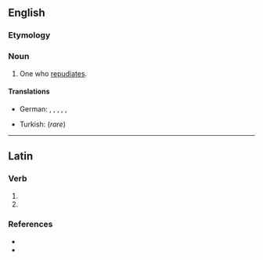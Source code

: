 ==English==

===Etymology===
{{suffix|en|repudiate|or}}

===Noun===
{{en-noun}}

# One who [[repudiate]]s.

====Translations====
{{trans-top|one who repudiates}}
* German: {{t|de|Ablehner|m}}, {{t|de|Ablehnerin|f}}, {{t|de|Nichtanerkenner|m}}, {{t|de|Nichtanerkennerin|f}}, {{t|de|Verleugner|m}}, {{t|de|Verleugnerin|f}}
{{trans-mid}}
* Turkish: {{t+|tr|reddeden}} (''rare'')
{{trans-bottom}}

----

==Latin==

===Verb===
{{la-verb-form|repudiātor}}

# {{inflection of|la|repudiō||2|s|futr|pasv|impr}}
# {{inflection of|la|repudiō||3|s|futr|pasv|impr}}

===References===
* {{R:L&S}}
* {{R:Gaffiot}}
